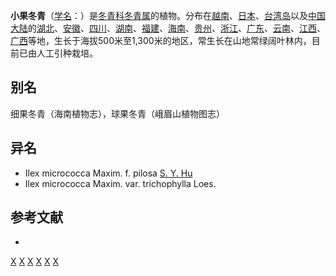 {{Speciesbox 
| taxon = Ilex micrococca
| authority = Maxim.
| subdivision_ranks =[[变型|变型]]
| subdivision =
* 小果冬青 ''I. m.'' f. ''micrococca''
* [[毛梗冬青|毛梗冬青]] ''I. m.'' f. ''pilosa''
}}

'''小果冬青'''（[[学名|学名]]：{{lang|la|''Ilex micrococca''}}）是[[冬青科|冬青科]][[冬青属|冬青属]]的植物。分布在[[越南|越南]]、[[日本|日本]]、[[台湾岛|台湾岛]]以及[[中国大陆|中国大陆]]的[[湖北|湖北]]、[[安徽|安徽]]、[[四川|四川]]、[[湖南|湖南]]、[[福建|福建]]、[[海南|海南]]、[[贵州|贵州]]、[[浙江|浙江]]、[[广东|广东]]、[[云南|云南]]、[[江西|江西]]、[[广西|广西]]等地，生长于海拔500米至1,300米的地区，常生长在山地常绿阔叶林内，目前已由人工引种栽培。

== 别名 ==
细果冬青（海南植物志），球果冬青（峨眉山植物图志）

== 异名 ==
* Ilex micrococca Maxim. f. pilosa [[胡秀英|S. Y. Hu]]
* Ilex micrococca Maxim. var. trichophylla Loes.

== 参考文献 ==
<div class="references-small">
* {{cite web| url =http://www.bioinfo.cn/db05/KmzwSpecies.php?action=view&id=14019| title =小果冬青（原变型）| work =《中国高等植物数据库全库》| publisher =中国科学院微生物研究所| author =昆明植物研究所| accessdate =2009-02-24| deadurl =yes| archiveurl =https://web.archive.org/web/20160305041717/http://www.bioinfo.cn/db05/KmzwSpecies.php?action=view&id=14019| archivedate =2016-03-05}}
</div>
{{Taxonbar|from=Q10959168}}

[[Category:冬青属|X]]
[[Category:落葉植物|X]]
[[Category:中国植物|X]]
[[Category:越南植物|X]]
[[Category:台灣植物|X]]
[[Category:日本植物|X]]


{{植物小作品}}
